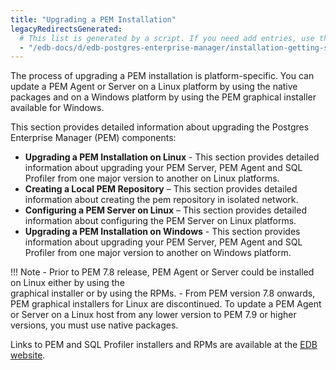 ```yaml
---
title: "Upgrading a PEM Installation"
legacyRedirectsGenerated:
  # This list is generated by a script. If you need add entries, use the `legacyRedirects` key.
  - "/edb-docs/d/edb-postgres-enterprise-manager/installation-getting-started/upgrade-migration-guide/8.0/upgrading_pem_installation.html"
---
```


The process of upgrading a PEM installation is platform-specific. You can update a PEM Agent or Server on a Linux platform by using the native packages and on a Windows platform by using the PEM graphical installer available for Windows. 

This section provides detailed information about upgrading the Postgres Enterprise Manager (PEM) components:

-   **Upgrading a PEM Installation on Linux** - This section provides detailed information about upgrading your PEM Server, PEM Agent and SQL Profiler from one major version to another on Linux platforms.
-   **Creating a Local PEM Repository** – This section provides detailed information about creating the pem repository in isolated network.
-   **Configuring a PEM Server  on Linux** – This section provides detailed information about configuring the PEM Server on Linux platforms.
-   **Upgrading a PEM Installation on Windows** - This section provides information about upgrading your PEM Server, PEM Agent and SQL Profiler from one major version to another on Windows platform.

!!! Note
    - Prior to PEM 7.8 release, PEM Agent or Server could be installed on Linux either by using the     
      graphical installer or by using the RPMs. 
    - From PEM version 7.8 onwards, PEM graphical installers for Linux are discontinued. To update a 
      PEM Agent or Server on a Linux host from any lower version to PEM 7.9 or higher versions, you must use native packages.

Links to PEM and SQL Profiler installers and RPMs are available at the [EDB website](https://www.enterprisedb.com/downloads/edb-postgres-enterprise-manager).